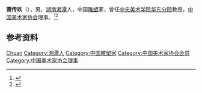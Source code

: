 '''萧传玖'''（{{bd|1914年|1月19日|1968年|5月12日}}），男，[[湖南|湖南]][[湘潭|湘潭]]人，中国[[雕塑|雕塑]]家，曾任[[中央美术学院华东分院|中央美术学院华东分院]]教授，[[中国美术家协会|中国美术家协会]]理事。<ref>{{Cite book|title=湖湘文化大辞典 • 上卷|author=万里主编; 吕锡琛, 孙湘源, 刘甲柱等副主编|publisher=湖南人民出版社|year=2006|isbn=|location=长沙|pages=}}</ref><ref>{{Cite book|title=上海大辞典 • 下册|author=王荣华主编|publisher=上海辞书出版社|year=2013|isbn=|location=上海|pages=}}</ref>

== 参考资料 ==
{{reflist}}

{{中国人物小作品}}
{{Navboxes 
| title  = 萧传玖在[[中国美术家协会|中国美术家协会]]的职务
| list1  =
{{中国美术家协会第二届理事会}}
}}

{{Authority control}}
{{DEFAULTSORT:Xiao萧}}
[[Category:萧姓|Chuan]]
[[Category:湘潭人|Category:湘潭人]]
[[Category:中国雕塑家|Category:中国雕塑家]]
[[Category:中国美术家协会会员|Category:中国美术家协会会员]]
[[Category:中国美术家协会理事|Category:中国美术家协会理事]]